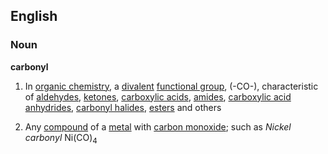 ==English==
===Noun===
{{wikipedia}}
'''carbonyl'''
#{{chemistry}} In [[organic chemistry]], a [[divalent]] [[functional group]], (-CO-), characteristic of [[aldehyde]]s, [[ketone]]s, [[carboxylic acid]]s, [[amide]]s, [[carboxylic acid anhydride]]s, [[carbonyl halide]]s, [[ester]]s and others
#{{chemistry}} Any [[compound]] of a [[metal]] with [[carbon monoxide]]; such as ''Nickel carbonyl'' Ni(CO)<sub>4</sub>